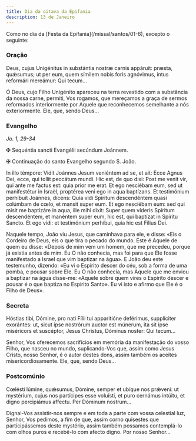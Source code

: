 ```yaml
---
title: Dia da oitava da Epifania
description: 13 de Janeiro
---
```


<aside>
  Como no dia da [Festa da Epifania](/missal/santos/01-6), excepto o seguinte:
</aside>

### Oração

<div class="side-by-side not-content">

Deus, cujus Unigénitus in substántia nostræ carnis appáruit: præsta, quǽsumus; ut per eum, quem símilem nobis foris agnóvimus, intus reformári mereámur: Qui tecum...

Ó Deus, cujo Filho Unigénito apareceu na terra revestido com a substância da nossa carne, permiti, Vos rogamos, que mereçamos a graça de sermos reformados interiormente por Aquele que reconhecemos semelhante a nós exteriormente. Ele, que, sendo Deus...

</div>

### Evangelho

<em>Jo. 1, 29-34</em>

<div class="side-by-side not-content">

<span class="cross text-red-500">✠</span> Sequéntia sancti Evangélii secúndum
Joánnem.

<span class="cross text-red-500">✠</span> Continuação do santo Evangelho segundo
S. João.

In illo témpore: Vidit Joánnes Jesum veniéntem ad se, et ait: Ecce Agnus Dei, ecce, qui tollit peccátum mundi. Hic est, de quo dixi: Post me venit vir, qui ante me factus est: quia prior me erat. Et ego nesciébam eum, sed ut manifestétur in Israël, proptérea veni ego in aqua baptízans. Et testimónium perhíbuit Joánnes, dicens: Quia vidi Spíritum descendéntem quasi colúmbam de cœlo, et mansit super eum. Et ego nesciébam eum: sed qui misit me baptizáre in aqua, ille mihi dixit: Super quem víderis Spíritum descendéntem, et manéntem super eum, hic est, qui baptízat in Spíritu Sancto. Et ego vidi: et testimónium perhíbui, quia hic est Fílius Dei.

Naquele tempo, João viu Jesus, que caminhava para ele, e disse: «Eis o Cordeiro de Deus, eis o que tira o pecado do mundo. Este é Aquele de quem eu disse: «Depois de mim vem um homem, que me precedeu, porque já existia antes de mim. Eu O não conhecia, mas foi para que Ele fosse manifestado a Israel que vim baptizar na água». E João deu este testemunho, dizendo: «Eu vi o Espírito descer do céu, sob a forma de uma pomba, e pousar sobre Ele. Eu O não conhecia, mas Aquele que me enviou a baptizar na água disse-me: «Aquele sobre quem vires o Espírito descer e pousar é o que baptiza no Espírito Santo». Eu vi isto e afirmo que Ele é o Filho de Deus».

</div>

### Secreta

<div class="side-by-side not-content">

Hóstias tibi, Dómine, pro nati Fílii tui apparitióne deférimus, supplíciter exorántes: ut, sicut ipse nostrórum auctor est múnerum, ita sit ipse miséricors et suscéptor, Jesus Christus, Dóminus noster: Qui tecum...

Senhor, Vos oferecemos sacrifícios em memória da manifestação do vosso Filho, que nasceu no mundo, suplicando-Vos que, assim como Jesus Cristo, nosso Senhor, é o autor destes dons, assim também os aceites misericordiosamente. Ele, que, sendo Deus...

</div>

### Postcomúnio

<div class="side-by-side not-content">

Cœlésti lúmine, quǽsumus, Dómine, semper et ubíque nos prǽveni: ut mystérium, cujus nos partícipes esse voluísti, et puro cernámus intúitu, et digno percipiámus affectu. Per Dóminum nostrum...

Dignai-Vos assistir-nos sempre e em toda a parte com vossa celestial luz, Senhor, Vos pedimos, a fim de que, assim corno quisestes que participássemos deste mystério, assim também possamos contemplá-lo com olhos puros e recebê-lo com afecto digno. Por nosso Senhor...

</div>
